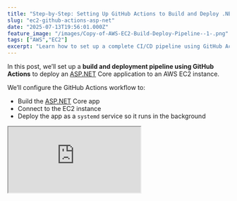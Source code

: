 ```yaml
---
title: "Step-by-Step: Setting Up GitHub Actions to Build and Deploy .NET to EC2"
slug: "ec2-github-actions-asp-net"
date: "2025-07-13T19:56:01.000Z"
feature_image: "/images/Copy-of-AWS-EC2-Build-Deploy-Pipeline--1-.png"
tags: ["AWS","EC2"]
excerpt: "Learn how to set up a complete CI/CD pipeline using GitHub Actions to build and deploy ASP.NET Core applications to AWS EC2 instances with systemd service management."
---
```


In this post, we’ll set up a **build and deployment pipeline using GitHub Actions** to deploy an [ASP.NET](http://ASP.NET) Core application to an AWS EC2 instance.

We’ll configure the GitHub Actions workflow to:

*   Build the [ASP.NET](http://ASP.NET) Core app
*   Connect to the EC2 instance
*   Deploy the app as a `systemd` service so it runs in the background

<iframe src="https://www.youtube.com/embed/hViTuEA75-w?feature=oembed" />

This post is part of my [AWS EC2 series](/posts/tag/ec2/), and thanks to AWS for sponsoring this video.

If you are completely new to running .NET apps on AWS EC2 I highly recommend checking out my Step-by-Step guide.

[

Deploying a .NET Web API on Amazon EC2: A Step-by-Step Guide

Let’s learn how to leverage Amazon EC2 to host your .NET applications. In this post, we will learn how to create an EC2 instance, set it up with .NET runtime, upload your .NET application, and run it from there.

![](/images/logo-512x512-22.png)Rahul NathRahul Pulikkot Nath

![](/images/EC2-ASP-NET.png)

](/posts/amazon-ec2-dotnet-api-hosting/)

Setting Up EC2 Instance
-----------------------

Before we dive into the GitHub Actions setup, we need an EC2 instance ready to host our ASP NET Core app.

We will use AWS CDK to define and deploy the required AWS infrastructure.

I will be running the CDK deploy step manually outside of GitHub Actions to keep our build and deployment pipeline faster and more focused on the app itself.

[

AWS CDK For The .NET Developer: How To Easily Get Started

AWS CDK simplifies Cloud Infrastructure management. CDK lets you define AWS resources using first-class programming concepts. It translates your code into AWS CloudFormation templates, which can be used to provision AWS resources for your application. Let’s get started using .NET and C#.

![](/images/logo-512x512-23.png)Rahul NathRahul Pulikkot Nath

![](/images/AWS-CDK-3.png)

](/posts/aws-cdk-dotnet/)

Here's a snippet from the [CDK code](https://github.com/rahulpnath/aws-ec2/commit/1c358d5218a1b84206048043bf04eef854d0a70f#diff-ceaf3769e56ae6c1122a8121107e005a33d99b33f6580d4521e7705f9d17dbfd) to set up the EC2 instance.

```csharp
// Create EC2 InstanceMore actions
var instance = new Instance_(this, "WebApiInstance", new InstanceProps {
      InstanceType = InstanceType.Of(InstanceClass.BURSTABLE3, InstanceSize.MICRO),
        MachineImage = MachineImage.LatestAmazonLinux2023(),
        Vpc = vpc,
        Role = role,
        SecurityGroup = securityGroup,
        KeyPair = KeyPair.FromKeyPairName(this, "key-0a498c763ef8ab954", "my-key-pair"),
    });
```

To set up the key pair navigate to the AWS Console → EC2 → Key Pairs

![](/images/image.png)

We use this key pair to connect to the EC2 instance later from GitHub actions file to deploy our .NET application.

To keep our GH Actions file more focused on the application, we will be running the infrastructure setup outside of it. For this example, you can directly run the `cdk deploy` command from the root of the repository, which will create the EC2 instances.

Alternatively, you can also have a separate GH actions or include it in your application deployment steps as well.

Deploying ASP.NET App as Systems Service File
---------------------------------------------

For this demo, we will use a [simple ASP.NET Core Web Api](https://github.com/rahulpnath/aws-ec2/tree/main/src/MyApi) application created by the default template.

We’ll run the app in the background using a `systemd` service.

💡

__A systemd service lets you manage your application like any other Linux service — you can start, stop, restart, and enable it to run automatically on boot.__

Here is the [systemd](https://github.com/rahulpnath/aws-ec2/blob/main/src/MyApi/myapi.service) service file we will use.

### Key Sections of systemd File

*   **\[Unit\]**
    *   `Description`: Provides a description of the service.
*   **\[Service\]**
    *   `WorkingDirectory`: The directory where your app is located.
    *   `ExecStart`: The command to start your application.
    *   `Restart=always`: Ensures the app restarts automatically if it crashes or stops.
    *   `User`: Specifies the user under which the app runs (`ec2-user`).
    *   `Environment`: Sets environment variables:
        *   `DOTNET_SYSTEM_GLOBALIZATION_INVARIANT=1`: Enables globalization features without needing ICU libraries.
        *   `ASPNETCORE_ENVIRONMENT=Production`: Sets the environment to Production.
        *   `ASPNETCORE_URLS=http://0.0.0.0:5000`: Binds the app to all network interfaces on port 5000.
*   **\[Install\]**
    *   `WantedBy=multi-user.target`: Ensures the service starts automatically on system boot.

GitHub Actions Build and Deployment Pipeline
--------------------------------------------

With that all out of the way, let's set up our GitHub Actions pipeline to deploy our ASP.NET app to the EC2 instance.  
  
Whenever code is pushed to the branch, the workflow:

*   **Builds the application** into a self-contained, production-ready artifact.
*   **Deploys it to an EC2 instance**, stopping the current service, copying the new build, and restarting the service.

### Building the .NET Publish Artifact

This GitHub Actions workflow starts when a push is made to the `test` branch. It prepares the environment and builds the application for deployment:

*   Uses `.NET 9.0.x`, configured via `actions/setup-dotnet`.
*   Check out the code from the repository.
*   Runs `dotnet publish` from the `src/` directory, targeting `linux-x64` and generating a **self-contained** release build.
*   Outputs the build to a `./publish` folder for deployment.

```yaml
- uses: actions/checkout@v3

- name: Setup .NET
  uses: actions/setup-dotnet@v3
  with:
    dotnet-version: ${{ env.DOTNET_VERSION }}

- name: Publish
  working-directory: src
  run: dotnet publish ${{ env.PROJECT_PATH }} --configuration Release --output ./publish --self-contained true -r linux-x64
```

This ensures a clean, ready-to-run build that includes the .NET runtime.

### Deploying to EC2

After the build step, the workflow deploys the application to an EC2 instance using a secure SSH connection. It authenticates using AWS credentials from GitHub Secrets, then handles the deployment process end-to-end.

Key steps include:

*   **Connecting via SSH** with a private key provided at runtime
*   **Stopping the existing service** and cleaning the deployment directory
*   **Transferring the published files and service definition** to the EC2 instance
*   **Reloading `systemd` and restarting the service** to run the new version

```yaml
- name: Configure AWS credentials
  uses: aws-actions/configure-aws-credentials@v2
  with:
    aws-access-key-id: ${{ secrets.AWS_ACCESS_KEY_ID }}
    aws-secret-access-key: ${{ secrets.AWS_SECRET_ACCESS_KEY }}
    aws-region: ${{ secrets.AWS_REGION }}

- name: Copy files to EC2
  working-directory: src
  env:
    EC2_SSH_KEY: ${{ secrets.EC2_SSH_KEY }}
    EC2_USERNAME: ${{ secrets.EC2_USERNAME }}
  run: |
    echo "$EC2_SSH_KEY" > ssh_key.pem
    chmod 600 ssh_key.pem

    # Stop the service and clear the directory
    ssh -o StrictHostKeyChecking=no -i ssh_key.pem $EC2_USERNAME '
     sudo systemctl stop myapi || true
     rm -rf ~/myapi/*
    '

    # Copy the published files
    scp -o StrictHostKeyChecking=no -i ssh_key.pem -r ./publish/* $EC2_USERNAME:~/myapi/

    # Copy the service file
    scp -o StrictHostKeyChecking=no -i ssh_key.pem ./MyApi/myapi.service $EC2_USERNAME:~/myapi/

    # Setup and start the service
    ssh -o StrictHostKeyChecking=no -i ssh_key.pem $EC2_USERNAME '
     sudo cp ~/myapi/myapi.service /etc/systemd/system/
     sudo chmod +x ~/myapi/MyApi
     sudo systemctl daemon-reload
     sudo systemctl enable myapi
     sudo systemctl restart myapi
    '
```

This ensures a consistent and automated deployment with minimal manual intervention.

The GH Actions will be automatically triggered on commits in the `main` branch, or you can trigger a manual build under the [Actions](https://github.com/rahulpnath/aws-ec2/actions) tab.

Once deployed, you can navigate to your ASP.NET API via the EC2 instance's public DNS address and the port (_5000_) on which the application is configured.

_You can view the code at this_ [_commit_](https://github.com/rahulpnath/aws-ec2/tree/ea11b4f9ac21491b263a216434584fa2d44d02a4)_, which captures the project as of that date. For the latest version, please check the main branch._